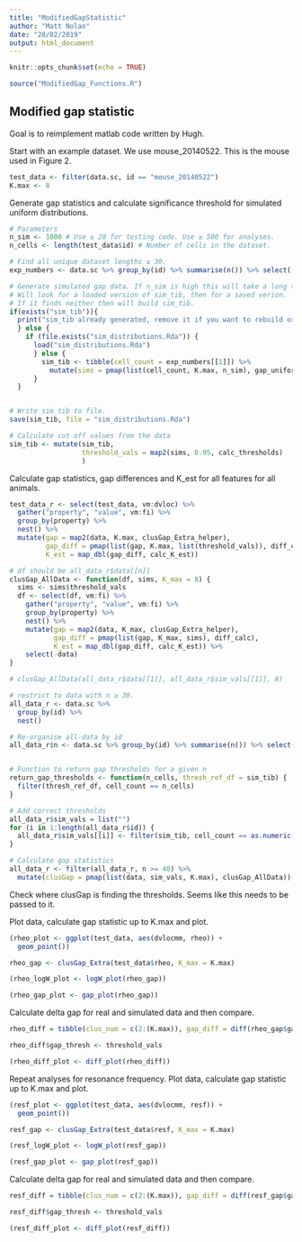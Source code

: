 ```yaml
---
title: "ModifiedGapStatistic"
author: "Matt Nolan"
date: "28/02/2019"
output: html_document
---
```


```r
knitr::opts_chunk$set(echo = TRUE)

source("ModifiedGap_Functions.R")
```

## Modified gap statistic

Goal is to reimplement matlab code written by Hugh.

Start with an example dataset. We use mouse_20140522. This is the mouse used in Figure 2.
```r
test_data <- filter(data.sc, id == "mouse_20140522") 
K.max <- 8
```

Generate gap statistics and calculate significance threshold for simulated uniform distributions.
```r
# Parameters
n_sim <- 1000 # Use ≤ 20 for testing code. Use ≥ 500 for analyses.
n_cells <- length(test_data$id) # Number of cells in the dataset.

# Find all unique dataset lengths ≥ 30.
exp_numbers <- data.sc %>% group_by(id) %>% summarise(n()) %>% select(-id) %>% unique()

# Generate simulated gap data. If n_sim is high this will take a long time to run.
# Will look for a loaded version of sim_tib, then for a saved verion.
# If it finds neither then will build sim_tib.
if(exists("sim_tib")){
  print("sim_tib already generated, remove it if you want to rebuild or reload it")
  } else {
    if (file.exists("sim_distributions.Rda")) {
      load("sim_distributions.Rda")
      } else {
        sim_tib <- tibble(cell_count = exp_numbers[[1]]) %>%
          mutate(sims = pmap(list(cell_count, K.max, n_sim), gap_uniform_sim))
      }
  }


# Write sim_tib to file.
save(sim_tib, file = "sim_distributions.Rda")

# Calculate cut off values from the data
sim_tib <- mutate(sim_tib,
                  threshold_vals = map2(sims, 0.95, calc_thresholds)
                  )
```

Calculate gap statistics, gap differences and K_est for all features for all animals.
```r
test_data_r <- select(test_data, vm:dvloc) %>%
  gather("property", "value", vm:fi) %>%
  group_by(property) %>%
  nest() %>%
  mutate(gap = map2(data, K.max, clusGap_Extra_helper),
         gap_diff = pmap(list(gap, K.max, list(threshold_vals)), diff_calc),
         K_est = map_dbl(gap_diff, calc_K_est))

# df should be all_data_r$data[[n]]
clusGap_AllData <- function(df, sims, K_max = 8) {
  sims <- sims$threshold_vals
  df <- select(df, vm:fi) %>%
    gather("property", "value", vm:fi) %>%
    group_by(property) %>%
    nest() %>%
    mutate(gap = map2(data, K_max, clusGap_Extra_helper),
           gap_diff = pmap(list(gap, K_max, sims), diff_calc),
           K_est = map_dbl(gap_diff, calc_K_est)) %>%
    select(-data)
}

# clusGap_AllData(all_data_r$data[[1]], all_data_r$sim_vals[[1]], 8)

# restrict to data with n ≥ 30.
all_data_r <- data.sc %>%
  group_by(id) %>%
  nest()

# Re-organise all-data by id
all_data_r$n <- data.sc %>% group_by(id) %>% summarise(n()) %>% select(-id)


# Function to return gap thresholds for a given n
return_gap_thresholds <- function(n_cells, thresh_ref_df = sim_tib) {
  filter(thresh_ref_df, cell_count == n_cells)
}

# Add correct thresholds
all_data_r$sim_vals = list("")
for (i in 1:length(all_data_r$id)) {
  all_data_r$sim_vals[[i]] <- filter(sim_tib, cell_count == as.numeric(all_data_r$n[i,]))
}

# Calculate gap statistics
all_data_r <- filter(all_data_r, n >= 40) %>%
  mutate(clusGap = pmap(list(data, sim_vals, K.max), clusGap_AllData))
```

Check where clusGap is finding the thresholds. Seems like this needs to be passed to it.
    

Plot data, calculate gap statistic up to K.max and plot.
```r
(rheo_plot <- ggplot(test_data, aes(dvlocmm, rheo)) +
  geom_point())

rheo_gap <- clusGap_Extra(test_data$rheo, K_max = K.max)

(rheo_logW_plot <- logW_plot(rheo_gap))

(rheo_gap_plot <- gap_plot(rheo_gap))
```


Calculate delta gap for real and simulated data and then compare.
```r
rheo_diff = tibble(clus_num = c(2:(K.max)), gap_diff = diff(rheo_gap$gap))

rheo_diff$gap_thresh <- threshold_vals

(rheo_diff_plot <- diff_plot(rheo_diff))
```

Repeat analyses for resonance frequency.
Plot data, calculate gap statistic up to K.max and plot.
```r
(resf_plot <- ggplot(test_data, aes(dvlocmm, resf)) +
  geom_point())

resf_gap <- clusGap_Extra(test_data$resf, K_max = K.max)

(resf_logW_plot <- logW_plot(resf_gap))

(resf_gap_plot <- gap_plot(resf_gap))
```

Calculate delta gap for real and simulated data and then compare.
```r
resf_diff = tibble(clus_num = c(2:(K.max)), gap_diff = diff(resf_gap$gap))

resf_diff$gap_thresh <- threshold_vals

(resf_diff_plot <- diff_plot(resf_diff))
```
